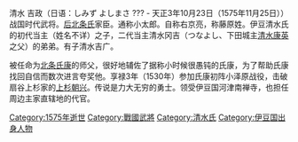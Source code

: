 {{unreferenced|time=2017-01-04T18:53:01+00:00}}
{{japanese|japanese=清水 吉政|kana=しみず よしまさ|romaji=Shimizu Yoshimasa}}
清水 吉政（日语：しみず よしまさ  ??? - 天正3年10月23日（1575年11月25日））战国时代武将。[[后北条氏|后北条氏]]家臣。通称小太郎。自称右京亮，称藤原姓。伊豆清水氏的初代当主（姓名不详）之子，二代当主清水冈吉（つなよし、下田城主[[清水康英|清水康英]]之父）的弟弟。有子清水吉广。

被任命为[[北條氏康|北条氏康]]的师父，很好地辅佐了据称小时候很愚钝的氏康，为了帮助氏康找回自信而数次进言夸奖他。享禄3年（1530年）参加氏康初阵小泽原战役，击破扇谷上杉家的[[上杉朝兴|上杉朝兴]]。传说是力大无穷的勇士。领受伊豆国河津南禅寺，也担任周边主家直辖地的代官。


[[Category:1575年逝世|Category:1575年逝世]]
[[Category:戰國武將|Category:戰國武將]]
[[Category:清水氏|Category:清水氏]]
[[Category:伊豆国出身人物|Category:伊豆国出身人物]]